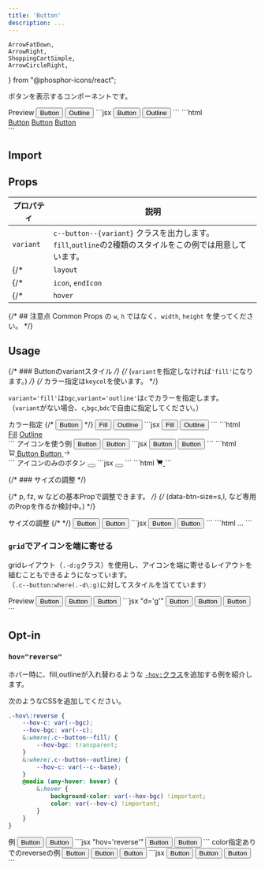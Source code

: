 ```yaml
---
title: 'Button'
description: ...
---
```


	ArrowFatDown,
	ArrowRight,
	ShoppingCartSimple,
	ArrowCircleRight,
} from "@phosphor-icons/react";


ボタンを表示するコンポーネントです。


<Preview>
	<PreviewTitle>Preview</PreviewTitle>
	<PreviewArea p='20' bg='u:stripe'>
		<Flex variant='cluster' g='20'>
			<Button href='###' variant='fill'>Button</Button>
			<Button href='###' variant='outline'>Outline</Button>
		</Flex>
	</PreviewArea>
	<PreviewCode slot='tab' label='JSX'>
		```jsx
		<Flex variant='cluster' g='20'>
			<Button href='###' variant='fill'>Button</Button>
			<Button href='###' variant='outline'>Outline</Button>
		</Flex>
		```
	</PreviewCode>
	<PreviewCode slot='tab' label='HTML'>
		```html
		<div class="l--flex l--flex--cluster -g:20">
			<a class="c--button -hov:fade" href="###">Button</a>
			<a class="c--button c--button--fill -hov:fade" href="###">Button</a>
			<a class="c--button c--button--outline -hov:fade" href="###">Button</a>
		</div>
		```
	</PreviewCode>
</Preview>

## Import
<ImportSource name='Button' css='css' react astro />

## Props

| プロパティ | 説明 |
|---|---|
|`variant`| `c--button--{variant}` クラスを出力します。`fill`,`outline`の2種類のスタイルをこの例では用意しています。|
{/* |`layout`| Buttonを構成するレイアウト用コンポーネントを指定できます。デフォルトは`Lism`です。| */}
{/* |`icon`, `endIcon` | ボタンテキストの左右に表示するアイコンを指定できます。| */}
{/* |`hover`| デフォルトは`fade`が指定されています。| */}


{/* ## 注意点
Common Props の `w`, `h` ではなく、`width`, `height` を使ってください。 */}



## Usage

{/* ### Buttonのvariantスタイル */}
{/* (`variant`を指定しなければ`'fill'`になります。) */}
{/* カラー指定は`keycol`を使います。 */}

`variant='fill'`は`bgc`,`variant='outline'`は`c`でカラーを指定します。  
（`variant`がない場合、`c`,`bgc`,`bdc`で自由に指定してください。）


<Preview>
	<PreviewTitle>カラー指定</PreviewTitle>
	<PreviewArea p='20' bg='u:stripe'>
		<Flex variant='cluster' g='20'>
			{/* <Button href='###' bgc='base-2' bdc='divider'>Button</Button> */}
			<Button href='###' variant='fill' bgc='main'>Fill</Button>
			<Button href='###' variant='outline' c='#64a31c'>Outline</Button>
		</Flex>
	</PreviewArea>
	<PreviewCode slot='tab' label='JSX'>
		```jsx
		<Flex variant='cluster' g='20'>
			<Button href='###' variant='fill' bgc='main'>Fill</Button>
			<Button href='###' variant='outline' c='#64a31c'>Outline</Button>
		</Flex>
		```
	</PreviewCode>
	<PreviewCode slot='tab' label='HTML'>
		```html
		<div class="l--flex l--flex--cluster -g:20">
			<a class="c--button c--button--fill -hov:fade -bgc:main" href="###">Fill</a>
			<a class="c--button c--button--outline -hov:fade -c:" style="--c:#64a31c" href="###">Outline</a>
		</div>
		```
	</PreviewCode>
</Preview>


<Preview>
	<PreviewTitle>アイコンを使う例</PreviewTitle>
	<PreviewArea p='20' bg='u:stripe'>
		<Flex variant='cluster' g='20'>
			<Button href='###' variant='fill' g='10' bdrs='1'>
				<Icon icon='cart' />
				<span>Button</span>
			</Button>
			<Button href='###' variant='outline' g='5' bdrs='1'>
				<span>Button</span>
				<Icon icon={ArrowRight} offset='20% 0'/>
			</Button>
		</Flex>
	</PreviewArea>
	<PreviewCode slot='tab' label='JSX'>
		```jsx
		<Flex variant='cluster' g='20'>
			<Button href='###' variant='fill' g='10' bdrs='1'>
				<Icon icon='cart' />
				<span>Button</span>
			</Button>
			<Button href='###' variant='outline' g='5' bdrs='1'>
				<span>Button</span>
				<Icon icon={ArrowRight} offset='20% 0'/>
			</Button>
		</Flex>
		```
	</PreviewCode>
	<PreviewCode slot='tab' label='HTML'>
		```html
		<div class="l--flex l--flex--cluster -g:20">
			<a class="c--button c--button--fill -hov:fade -g:10 -bdrs:1" href="###">
				<svg xmlns="http://www.w3.org/2000/svg" viewBox="0 0 256 256" width="1em" height="1em" fill="currentColor" focusable="false" class="l--icon" aria-hidden="true">
					<path d="M230.14,58.87A8,8,0,0,0,224,56H62.68L56.6,22.57A8,8,0,0,0,48.73,16H24a8,8,0,0,0,0,16h18L67.56,172.29a24,24,0,0,0,5.33,11.27,28,28,0,1,0,44.4,8.44h45.42A27.75,27.75,0,0,0,160,204a28,28,0,1,0,28-28H91.17a8,8,0,0,1-7.87-6.57L80.13,152h116a24,24,0,0,0,23.61-19.71l12.16-66.86A8,8,0,0,0,230.14,58.87ZM104,204a12,12,0,1,1-12-12A12,12,0,0,1,104,204Zm96,0a12,12,0,1,1-12-12A12,12,0,0,1,200,204Zm4-74.57A8,8,0,0,1,196.1,136H77.22L65.59,72H214.41Z"></path>
				</svg>
				<span>Button</span>
			</a>
			<a class="c--button c--button--outline -hov:fade -g:5 -bdrs:1" href="###">
				<span>Button</span>
				<svg xmlns="http://www.w3.org/2000/svg" width="1em" height="1em" fill="currentColor" viewBox="0 0 256 256" class="l--icon" style="--offset:20% 0" aria-hidden="true">
					<path d="M221.66,133.66l-72,72a8,8,0,0,1-11.32-11.32L196.69,136H40a8,8,0,0,1,0-16H196.69L138.34,61.66a8,8,0,0,1,11.32-11.32l72,72A8,8,0,0,1,221.66,133.66Z"></path>
				</svg>
			</a>
		</div>
		```
	</PreviewCode>
</Preview>



<Preview>
	<PreviewTitle>アイコンのみのボタン</PreviewTitle>
	<PreviewArea p='20' bg='u:stripe'>
		<Button href='###' variant='fill' w='fit' p='20' bdrs='2'>
			<Icon icon={{as:ShoppingCartSimple, weight:'fill'}} fz='l'/>
		</Button> 
	</PreviewArea>
	<PreviewCode slot='tab' label='JSX'>
		```jsx
		<Button href='###' variant='fill' w='fit' p='20' bdrs='2'>
			<Icon icon={{as:ShoppingCartSimple, weight:'fill'}} fz='l'/>
		</Button> 
		```
	</PreviewCode>
	<PreviewCode slot='tab' label='HTML'>
		```html
		<a class="c--button c--button--fill -hov:fade -w:fit -p:20 -bdrs:2" href="###">
			<svg xmlns="http://www.w3.org/2000/svg" width="1em" height="1em" fill="currentColor" viewBox="0 0 256 256" class="l--icon -fz:l" aria-hidden="true">
				<path d="M239.71,74.14l-25.64,92.28A24.06,24.06,0,0,1,191,184H92.16A24.06,24.06,0,0,1,69,166.42L33.92,40H16a8,8,0,0,1,0-16H40a8,8,0,0,1,7.71,5.86L57.19,64H232a8,8,0,0,1,7.71,10.14ZM88,200a16,16,0,1,0,16,16A16,16,0,0,0,88,200Zm104,0a16,16,0,1,0,16,16A16,16,0,0,0,192,200Z"></path>
			</svg>
		</a>
		```
	</PreviewCode>
</Preview>




{/* ### サイズの調整 */}

{/* p, fz, w などの基本Propで調整できます。   */}
{/* (data-btn-size=s,l, など専用のPropを作るか検討中。) */}


<Preview>
	<PreviewTitle>サイズの調整</PreviewTitle>
	<PreviewArea p='20' isFlow='s' bg='u:stripe'>
		{/* <Flex g='20'> */}
		<Button href='###' variant='fill' g='10' w='fit' fz='s' bdrs='2'>
			<Icon icon='cart' />
			<span>Button</span>
		</Button>
		<Button href='###' variant='fill' d='f' maxW='25rem' jc='c' g='10' fz='l' py='20' px='30' bdrs='2'>
			<Icon icon='cart' />
			<span>Button</span>
		</Button>
	</PreviewArea>
	<PreviewCode slot='tab' label='JSX'>
		```jsx
		<Button href='###' variant='fill' g='10' w='fit' fz='s' bdrs='2'>
			<Icon icon='cart' />
			<span>Button</span>
		</Button>
		<Button href='###' variant='fill' d='f' maxW='25rem' jc='c' g='10' fz='l' py='20' px='30' bdrs='2'>
			<Icon icon='cart' />
			<span>Button</span>
		</Button>
		```
	</PreviewCode>
	<PreviewCode slot='tab' label='HTML'>
		```html
		...
		```
	</PreviewCode>
</Preview>



### `grid`でアイコンを端に寄せる

gridレイアウト（`.-d:g`クラス）を使用し、アイコンを端に寄せるレイアウトを組むこともできるようになっています。  
（`.c--button:where(.-d\:g)`に対してスタイルを当てています）

<Preview>
	<PreviewTitle>Preview</PreviewTitle>
	<PreviewArea resize p='20' isFlow='20'>
		<Button href='###' variant='fill' d='g' gtc='1em 1fr 1em' g='10' maxW='25rem'>
			<Icon icon='cart'/>
			<span>Button</span>
		</Button>
		<Button href='###' variant='fill' d='g' gtc='1em 1fr 1em' g='10' maxW='25rem'>
			<GridItem gc='2'>Button</GridItem>
			<Icon icon={ArrowRight}/>
		</Button>
		<Button href='###' variant='fill' d='g' gtc='1em 1fr 1em' g='10' maxW='25rem'>
			<Icon icon='cart'/>
			<span>Button</span>
			<Icon icon={ArrowRight}/>
		</Button>
	</PreviewArea>
	<PreviewCode slot='tab' label='JSX'>
		```jsx "d='g'"
		<Button href='###' variant='fill' d='g' g='10' maxW='25rem'>
			<Icon icon='cart'/>
			<span>Button</span>
		</Button>
		<Button href='###' variant='fill' d='g' g='10' maxW='25rem'>
			<span>Button</span>
			<Icon icon={ArrowRight}/>
		</Button>
		<Button href='###' variant='fill' d='g' g='10' maxW='25rem'>
			<Icon icon='cart'/>
			<span>Button</span>
			<Icon icon={ArrowRight}/>
		</Button>
		```
	</PreviewCode>
</Preview>


## Opt-in

### `hov="reverse"`

ホバー時に、fill,outlineが入れ替わるような [`-hov:`クラス](/css/hover)を追加する例を紹介します。


<PreviewTitle>次のようなCSSを追加してください。</PreviewTitle>
```scss
.-hov\:reverse {
	--hov-c: var(--bgc);
	--hov-bgc: var(--c);
	&:where(.c--button--fill) {
		--hov-bgc: transparent;
	}
	&:where(.c--button--outline) {
		--hov-c: var(--c--base);
	}
	@media (any-hover: hover) {
		&:hover {
			background-color: var(--hov-bgc) !important;
			color: var(--hov-c) !important;
		}
	}
}
```

<Preview>
	<PreviewTitle>例</PreviewTitle>
	<PreviewArea p='20' bg='u:stripe'>
		<Flex g='20'>
			<Button href='###' hov='reverse' variant='fill' jc='c' w='50%'>Button</Button>
			<Button href='###' hov='reverse' variant='outline' jc='c' w='50%'>Button</Button>
		</Flex>
	</PreviewArea>
	<PreviewCode slot='tab' label='JSX'>
	```jsx "hov='reverse'"
	<Flex g='20'>
		<Button href='###' hov='reverse' variant='fill' jc='c' w='50%'>Button</Button>
		<Button href='###' hov='reverse' variant='outline' jc='c' w='50%'>Button</Button>
	</Flex>
	```
	</PreviewCode>
</Preview>

<Preview>
	<PreviewTitle>color指定ありでのreverseの例</PreviewTitle>
	<PreviewArea resize p='20' bg='u:stripe'>
		<Flex variant='cluster' g='20'>
			<Button href='###' hov='reverse' variant='fill' bgc='main'>Button</Button>
			<Button href='###' hov='reverse' variant='outline' c='#64a31c'>Button</Button>
			<Button href='###' hov='reverse' variant='' bgc='base-2' c='link'>Button</Button>
		</Flex>
	</PreviewArea>
	<PreviewCode slot='tab' label='JSX'>
		```jsx
		<Flex variant='cluster' g='20'>
			<Button href='###' hov='reverse' variant='fill' bgc='main'>Button</Button>
			<Button href='###' hov='reverse' variant='outline' c='#64a31c'>Button</Button>
			<Button href='###' hov='reverse' variant='' bgc='base-2' c='link'>Button</Button>
		</Flex>
		```
	</PreviewCode>
</Preview>

